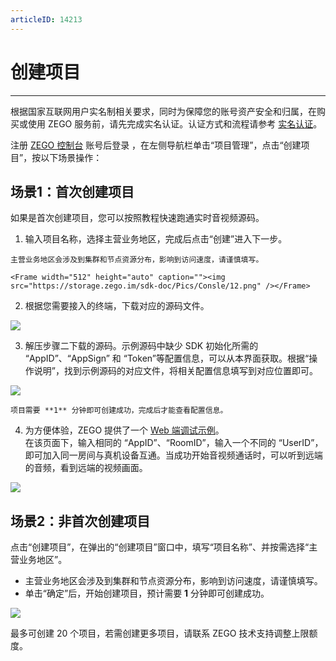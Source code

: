 ```yaml
---
articleID: 14213
---
```

# 创建项目

- - -

<Warning title="注意">


根据国家互联网用户实名制相关要求，同时为保障您的账号资产安全和归属，在购买或使用 ZEGO 服务前，请先完成实名认证。认证方式和流程请参考 [实名认证](/console/verified/real-name-authentication)。

</Warning>




注册 [ZEGO 控制台](https://console.zego.im) 账号后登录 ，在左侧导航栏单击“项目管理”，点击“创建项目”，按以下场景操作：

## 场景1：首次创建项目

如果是首次创建项目，您可以按照教程快速跑通实时音视频源码。

1. 输入项目名称，选择主营业务地区，完成后点击“创建”进入下一步。

<Warning title="注意">


    主营业务地区会涉及到集群和节点资源分布，影响到访问速度，请谨慎填写。
    
</Warning>



    <Frame width="512" height="auto" caption=""><img src="https://storage.zego.im/sdk-doc/Pics/Consle/12.png" /></Frame>

2. 根据您需要接入的终端，下载对应的源码文件。   
<Frame width="512" height="auto" caption=""><img src="https://storage.zego.im/sdk-doc/Pics/Consle/2.png" /></Frame>

3. 解压步骤二下载的源码。示例源码中缺少 SDK 初始化所需的 “AppID”、“AppSign” 和 “Token”等配置信息，可以从本界面获取。根据“操作说明”，找到示例源码的对应文件，将相关配置信息填写到对应位置即可。   
<Frame width="512" height="auto" caption=""><img src="https://storage.zego.im/sdk-doc/Pics/Consle/07211.png" /></Frame>

<Note title="说明">


    项目需要 **1** 分钟即可创建成功，完成后才能查看配置信息。
    
</Note>

   

4. 为方便体验，ZEGO 提供了一个 [Web 端调试示例](https://zegodev.github.io/zego-express-webrtc-sample/assistDev/index.html)。   
在该页面下，输入相同的 “AppID”、“RoomID”，输入一个不同的 “UserID”，即可加入同一房间与真机设备互通。当成功开始音视频通话时，可以听到远端的音频，看到远端的视频画面。   
<Frame width="512" height="auto" caption=""><img src="https://storage.zego.im/sdk-doc/Pics/Consle/4.png" /></Frame>

## 场景2：非首次创建项目

点击“创建项目”，在弹出的“创建项目”窗口中，填写“项目名称”、并按需选择“主营业务地区”。

<Warning title="注意">


- 主营业务地区会涉及到集群和节点资源分布，影响到访问速度，请谨慎填写。 
- 单击“确定”后，开始创建项目，预计需要 **1** 分钟即可创建成功。

</Warning>



<Frame width="512" height="auto" caption=""><img src="https://storage.zego.im/sdk-doc/Pics/Consle/13.png" /></Frame>

<Warning title="注意">


最多可创建 20 个项目，若需创建更多项目，请联系 ZEGO 技术支持调整上限额度。

</Warning>


